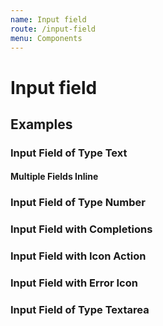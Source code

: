 ```yaml
---
name: Input field
route: /input-field
menu: Components
---
```


# Input field

<limel-props name="limel-input-field" />

## Examples

### Input Field of Type Text

<limel-example path="input-field" name="limel-example-input-field-text" />

#### Multiple Fields Inline

<limel-example path="input-field" name="limel-example-input-field-text-inline" />

### Input Field of Type Number

<limel-example path="input-field" name="limel-example-input-field-number" />

### Input Field with Completions

<limel-example
    path="input-field"
    name="limel-example-input-field-autocomplete"
/>

### Input Field with Icon Action

<limel-example
    path="input-field"
    name="limel-example-input-field-icon"
/>

### Input Field with Error Icon

<limel-example
    path="input-field"
    name="limel-example-input-field-error-icon"
/>

### Input Field of Type Textarea
<limel-example path="input-field" name="limel-example-input-field-textarea" />
